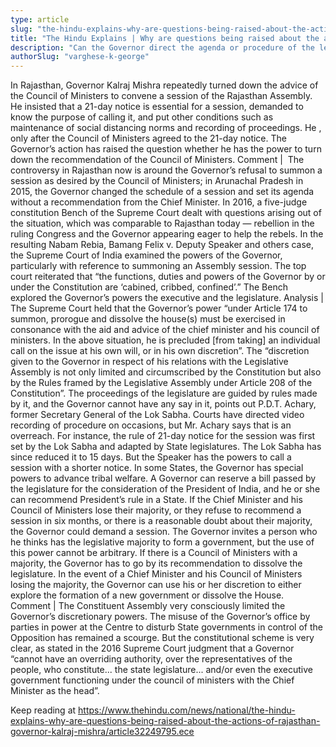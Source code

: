 ```yaml
---
type: article
slug: "the-hindu-explains-why-are-questions-being-raised-about-the-actions-of-rajasthan-governor-kalraj-mishra"
title: "The Hindu Explains | Why are questions being raised about the actions of Rajasthan Governor Kalraj Mishra?"
description: "Can the Governor direct the agenda or procedure of the legislature?"
authorSlug: "varghese-k-george"
---
```


 In Rajasthan, Governor Kalraj Mishra repeatedly turned down the advice of the Council of Ministers to convene a session of the Rajasthan Assembly. He insisted that a 21-day notice is essential for a session, demanded to know the purpose of calling it, and put other conditions such as maintenance of social distancing norms and recording of proceedings. He 
, only after the Council of Ministers agreed to the 21-day notice. The Governor’s action has raised the question whether he has the power to turn down the recommendation of the Council of Ministers.
Comment | 
The controversy in Rajasthan now is around the Governor’s refusal to summon a session as desired by the Council of Ministers; in Arunachal Pradesh in 2015, the Governor changed the schedule of a session and set its agenda without a recommendation from the Chief Minister. In 2016, a five-judge constitution Bench of the Supreme Court dealt with questions arising out of the situation, which was comparable to Rajasthan today — rebellion in the ruling Congress and the Governor appearing eager to help the rebels. In the resulting Nabam Rebia, Bamang Felix v. Deputy Speaker and others case, the Supreme Court of India examined the powers of the Governor, particularly with reference to summoning an Assembly session. The top court reiterated that “the functions, duties and powers of the Governor by or under the Constitution are ‘cabined, cribbed, confined’.” The Bench explored the Governor’s powers 
 the executive and the legislature.
Analysis | 
The Supreme Court held that the Governor’s power “under Article 174 to summon, prorogue and dissolve the house(s) must be exercised in consonance with the aid and advice of the chief minister and his council of ministers. In the above situation, he is precluded [from taking] an individual call on the issue at his own will, or in his own discretion”. The “discretion given to the Governor in respect of his relations with the Legislative Assembly is not only limited and circumscribed by the Constitution but also by the Rules framed by the Legislative Assembly under Article 208 of the Constitution”.
The proceedings of the legislature are guided by rules made by it, and the Governor cannot have any say in it, points out P.D.T. Achary, former Secretary General of the Lok Sabha. Courts have directed video recording of procedure on occasions, but Mr. Achary says that is an overreach. For instance, the rule of 21-day notice for the session was first set by the Lok Sabha and adapted by State legislatures. The Lok Sabha has since reduced it to 15 days. But the Speaker has the powers to call a session with a shorter notice.
In some States, the Governor has special powers to advance tribal welfare. A Governor can reserve a bill passed by the legislature for the consideration of the President of India, and he or she can recommend President’s rule in a State. If the Chief Minister and his Council of Ministers lose their majority, or they refuse to recommend a session in six months, or there is a reasonable doubt about their majority, the Governor could demand a session. The Governor invites a person who he thinks has the legislative majority to form a government, but the use of this power cannot be arbitrary. If there is a Council of Ministers with a majority, the Governor has to go by its recommendation to dissolve the legislature. In the event of a Chief Minister and his Council of Ministers losing the majority, the Governor can use his or her discretion to either explore the formation of a new government or dissolve the House.
Comment | 
The Constituent Assembly very consciously limited the Governor’s discretionary powers. The misuse of the Governor’s office by parties in power at the Centre to disturb State governments in control of the Opposition has remained a scourge. But the constitutional scheme is very clear, as stated in the 2016 Supreme Court judgment that a Governor “cannot have an overriding authority, over the representatives of the people, who constitute... the state legislature... and/or even the executive government functioning under the council of ministers with the Chief Minister as the head”.

Keep reading at https://www.thehindu.com/news/national/the-hindu-explains-why-are-questions-being-raised-about-the-actions-of-rajasthan-governor-kalraj-mishra/article32249795.ece
